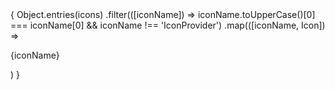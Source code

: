 
<Meta title="Styles/Icon" />

<div style={{display: "grid", gap: "20px", gridTemplateColumns: "repeat(auto-fill, minmax(14 wdw0px, 1fr))"}}>
  {
      Object.entries(icons)
      .filter(([iconName]) => iconName.toUpperCase()[0] === iconName[0] && iconName !== 'IconProvider')
      .map(([iconName, Icon]) => 
          <div style={{display: "flex", flexDirection: "column", alignItems: "center"}} key={iconName} >
            <Icon />
            <p>{iconName}</p>
          </div>
      )
    }
</div>
